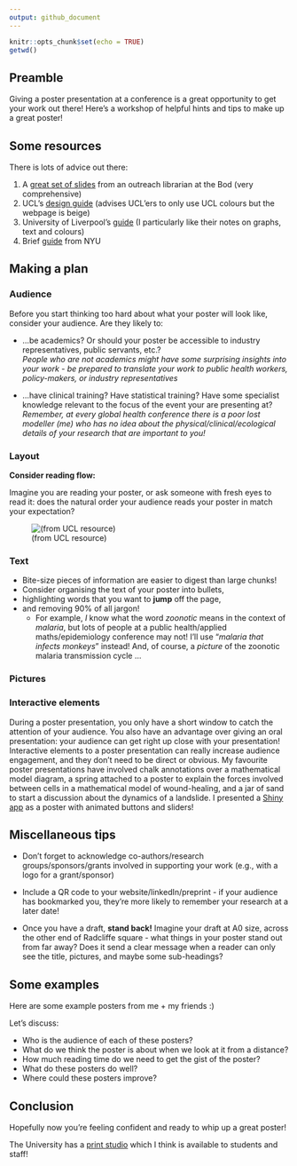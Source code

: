 ```yaml
---
output: github_document
---
```


<!---Note this will remove itself:-->
<!---
permalink: /teaching/how_to_poster
title: How to give a great poster presentation
toc: true
--->

```r
knitr::opts_chunk$set(echo = TRUE)
getwd()
```

## Preamble

Giving a poster presentation at a conference is a great opportunity to get your work out there! Here's a workshop of helpful hints and tips to make up a great poster!

## Some resources

There is lots of advice out there:

1. A [great set of slides](https://www.bodleian.ox.ac.uk/sites/default/files/bodreader/documents/media/iskills-designing-conference-poster.pdf) from an outreach librarian at the Bod (very comprehensive)
2. UCL's [design guide](https://www.ucl.ac.uk/creative-services/printing-services/designing-your-poster) (advises UCL'ers to only use UCL colours but the webpage is beige)
3. University of Liverpool's [guide](https://www.liverpool.ac.uk/media/livacuk/computingservices/printing/making-an-impact-with-your-poster.pdf) (I particularly like their notes on graphs, text and colours)
4. Brief [guide](https://guides.nyu.edu/posters) from NYU

## Making a plan

### Audience

Before you start thinking too hard about what your poster will look like, consider your audience. Are they likely to:

- ...be academics? Or should your poster be accessible to industry representatives, public servants, etc.?  
*People who are not academics might have some surprising insights into your work - be prepared to translate your work to public health workers, policy-makers, or industry representatives*

- ...have clinical training? Have statistical training? Have some specialist knowledge relevant to the focus of the event your are presenting at?  
*Remember, at every global health conference there is a poor lost modeller (me) who has no idea about the physical/clinical/ecological details of your research that are important to you!*

### Layout

**Consider reading flow:**

Imagine you are reading your poster, or ask someone with fresh eyes to read it: does the natural order your audience reads your poster in match your expectation?

![(from UCL resource)](how_to_poster_files/figure-gfm/reading_direction.png)

### Text

- Bite-size pieces of information are easier to digest than large chunks! 
- Consider organising the text of your poster into bullets,
- highlighting words that you want to **jump** off the page,
- and removing 90\% of all jargon!
  - For example, *I* know what the word *zoonotic* means in the context of *malaria*, but lots of people at a public health/applied maths/epidemiology conference may not! I'll use "*malaria that infects monkeys*" instead! And, of course, a *picture* of the zoonotic malaria transmission cycle ...

### Pictures



### Interactive elements

During a poster presentation, you only have a short window to catch the attention of your audience. You also have an advantage over giving an oral presentation: your audience can get right up close with your presentation! Interactive elements to a poster presentation can really increase audience engagement, and they don't need to be direct or obvious. My favourite poster presentations have involved chalk annotations over a mathematical model diagram, a spring attached to a poster to explain the forces involved between cells in a mathematical model of wound-healing, and a jar of sand to start a discussion about the dynamics of a landslide. I presented a [Shiny app](https://lucyharrison.shinyapps.io/pf_drug_resistance_shiny/) as a poster with animated buttons and sliders!

## Miscellaneous tips

- Don't forget to acknowledge co-authors/research groups/sponsors/grants involved in supporting your work (e.g., with a logo for a grant/sponsor)

- Include a QR code to your website/linkedIn/preprint - if your audience has bookmarked you, they're more likely to remember your research at a later date!

- Once you have a draft, **stand back!** Imagine your draft at A0 size, across the other end of Radcliffe square - what things in your poster stand out from far away? Does it send a clear message when a reader can only see the title, pictures, and maybe some sub-headings?

## Some examples

Here are some example posters from me + my friends :)

Let's discuss:

- Who is the audience of each of these posters?
- What do we think the poster is about when we look at it from a distance?
- How much reading time do we need to get the gist of the poster?
- What do these posters do well?
- Where could these posters improve?

## Conclusion

Hopefully now you're feeling confident and ready to whip up a great poster!

The University has a [print studio](https://estates.admin.ox.ac.uk/print-studio) which I think is available to students and staff!





